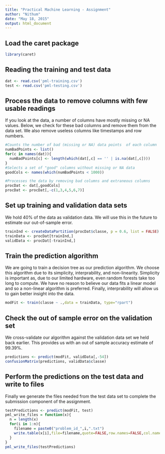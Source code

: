 ```yaml
---
title: "Practical Machine Learning - Assignment"
author: "Nithum"
date: "May 18, 2015"
output: html_document
---
```


## Load the caret package

```r
library(caret)
```

## Reading the training and test data
```r
dat <- read.csv('pml-training.csv')
test <- read.csv('pml-testing.csv')
```

## Process the data to remove columns with few usable readings
If you look at the data, a number of columns have mostly missing or NA values. Below, we check for these bad columns and remove them from the data set. We also remove useless columns like timestamps and row numbers.

```r
#Counts the number of bad (missing or NA) data points  of each column 
numBadPoints <- list()
for(c in names(dat)){
  numBadPoints[c] <- length(which(dat[,c] == '' | is.na(dat[,c])))
}
#Selects a set of "good" columns without missing or NA data
goodCols <- names(which(numBadPoints < 1000))

#Processes the data by removing bad columns and extraneous columns
procDat <- dat[,goodCols]
procDat <- procDat[,-c(1,3,4,5,6,7)]
```

## Set up training and validation data sets
We hold 40% of the data as validation data. We will use this in the future to estimate our out-of-sample error.
```r
trainInd <- createDataPartition(procDat$classe, p = 0.6, list = FALSE)
trainData <- procDat[trainInd,]
validData <- procDat[-trainInd,]
```

## Train the prediction algorithm
We are going to train a decision tree as our prediction algorithm. We choose this algorithm due to its simplicity, interprability, and non-linearity. Simplicity is important as, due to our limited hardware, even random forests take too long to compute. We have no reason to believe our data fits a linear model and so a non-linear algorithm is preferred. Finally, interprability will allow us to gain better insight into the data.
```r
modFit <- train(classe ~ .,data = trainData, type="rpart")
```

## Check the out of sample error on the validation set
We cross-validate our algorithm against the validation data set we held back earlier. This provides us with an out of sample accuracy estimate of 99.39%.
```r
predictions <- predict(modFit, validData[,-54])
confusionMatrix(predictions, validData$classe)
```

## Perform the predictions on the test data and write to files
Finally we generate the files needed from the test data set to complete the submission component of the assignment.
```r
testPredictions <- predict(modFit, test)
pml_write_files = function(x){
  n = length(x)
  for(i in 1:n){
    filename = paste0("problem_id_",i,".txt")
    write.table(x[i],file=filename,quote=FALSE,row.names=FALSE,col.names=FALSE)
  }
}
pml_write_files(testPredictions)
```






